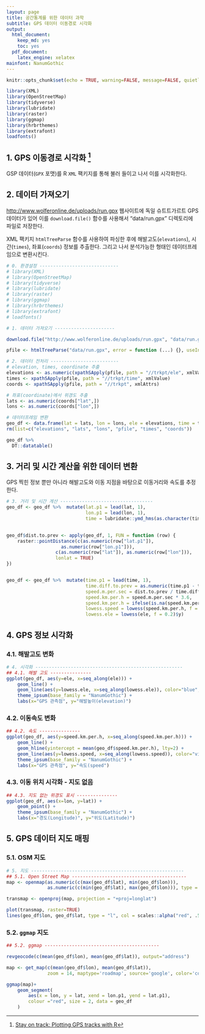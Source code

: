 ```yaml
---
layout: page
title: 공간통계를 위한 데이터 과학
subtitle: GPS 데이터 이동경로 시각화
output:
  html_document: 
    keep_md: yes
    toc: yes
  pdf_document:
    latex_engine: xelatex
mainfont: NanumGothic
---
```

 
```r
knitr::opts_chunk$set(echo = TRUE, warning=FALSE, message=FALSE, quietly=TRUE)

library(XML)
library(OpenStreetMap)
library(tidyverse)
library(lubridate)
library(raster)
library(ggmap)
library(hrbrthemes)
library(extrafont)
loadfonts()

```

## 1. GPS 이동경로 시각화 [^gps-xml-base-r]

[^gps-xml-base-r]: [Stay on track: Plotting GPS tracks with R](http://rcrastinate.blogspot.kr/2014/09/stay-on-track-plotting-gps-tracks-with-r.html)

GSP 데이터(`GPX` 포맷)를 R `XML` 팩키지를 통해 불러 들이고 나서 이를 시각화한다.

## 2. 데이터 가져오기

[http://www.wolferonline.de/uploads/run.gpx](http://www.wolferonline.de/uploads/run.gpx) 웹사이트에 독일 슈트트가르트 
GPS 데이터가 있어 이를 `download.file()` 함수를 사용해서 "data/run.gpx" 디렉토리에 파일로 저장한다.

XML 팩키지 `htmlTreeParse` 함수를 사용하여 파싱한 후에 해발고도(`elevations`), 시간(`times`), 좌표(`coords`) 정보를 추출한다.
그리고 나서 분석가능한 형태인 데이터프레임으로 변환시킨다.

``` r
# 0. 환경설정 -----------------------------
# library(XML)
# library(OpenStreetMap)
# library(tidyverse)
# library(lubridate)
# library(raster)
# library(ggmap)
# library(hrbrthemes)
# library(extrafont)
# loadfonts()

# 1. 데이터 가져오기 ----------------------

download.file("http://www.wolferonline.de/uploads/run.gpx", "data/run.gpx")

pfile <- htmlTreeParse("data/run.gpx", error = function (...) {}, useInternalNodes = TRUE)

# 2. 데이터 전처리 -------------------------
# elevation, times, coordinate 추출
elevations <- as.numeric(xpathSApply(pfile, path = "//trkpt/ele", xmlValue))
times <- xpathSApply(pfile, path = "//trkpt/time", xmlValue)
coords <- xpathSApply(pfile, path = "//trkpt", xmlAttrs)

# 좌표(coordinate)에서 위경도 추출
lats <- as.numeric(coords["lat",])
lons <- as.numeric(coords["lon",])

# 데이터프레임 변환
geo_df <- data.frame(lat = lats, lon = lons, ele = elevations, time = times)
rm(list=c("elevations", "lats", "lons", "pfile", "times", "coords"))

geo_df %>% 
  DT::datatable()
```

## 3. 거리 및 시간 계산을 위한 데이터 변환

GPS 찍힌 정보 뿐만 아니라 해발고도와 이동 지점을 바탕으로 이동거리와 속도를 추정한다.

``` r
# 3. 거리 및 시간 계산 ----------------------------------
geo_df <- geo_df %>%  mutate(lat.p1 = lead(lat, 1),
                             lon.p1 = lead(lon, 1),
                             time = lubridate::ymd_hms(as.character(time)))
    

geo_df$dist.to.prev <- apply(geo_df, 1, FUN = function (row) {
    raster::pointDistance(c(as.numeric(row["lat.p1"]),
                    as.numeric(row["lon.p1"])),
                  c(as.numeric(row["lat"]), as.numeric(row["lon"])),
                  lonlat = TRUE)
})


geo_df <- geo_df %>%  mutate(time.p1 = lead(time, 1),
                             time.diff.to.prev = as.numeric(time.p1 - time),
                             speed.m.per.sec = dist.to.prev / time.diff.to.prev,
                             speed.km.per.h = speed.m.per.sec * 3.6,
                             speed.km.per.h = ifelse(is.na(speed.km.per.h), 0, speed.km.per.h),
                             lowess.speed = lowess(speed.km.per.h, f = 0.2)$y,
                             lowess.ele = lowess(ele, f = 0.2)$y)
```

## 4. GPS 정보 시각화

### 4.1. 해발고도 변화

``` r
# 4. 시각화 ------------------------------------------------------
## 4.1. 해발 고도 ---------------
ggplot(geo_df, aes(y=ele, x=seq_along(ele))) +
    geom_line() +
    geom_line(aes(y=lowess.ele, x=seq_along(lowess.ele)), color="blue", size=1.5) +
    theme_ipsum(base_family = "NanumGothic") +
    labs(x="GPS 관측점", y="해발높이(elevation)")
```

### 4.2. 이동속도 변화

``` r
## 4.2. 속도 ---------------
ggplot(geo_df, aes(y=speed.km.per.h, x=seq_along(speed.km.per.h))) +
    geom_line() +
    geom_hline(yintercept = mean(geo_df$speed.km.per.h), lty=2) + 
    geom_line(aes(y=lowess.speed, x=seq_along(lowess.speed)), color="violet", size=1.5) +
    theme_ipsum(base_family = "NanumGothic") +
    labs(x="GPS 관측점", y="속도(speed") 
```

### 4.3. 이동 위치 시각화 - 지도 없음

``` r
## 4.3. 지도 없는 위경도 표시 ---------------
ggplot(geo_df, aes(x=lon, y=lat)) +
    geom_point() +
    theme_ipsum(base_family = "NanumGothic") +
    labs(x="경도(Longitude)", y="위도(Latitude)") 
```

## 5. GPS 데이터 지도 매핑

### 5.1. OSM 지도 

``` r
# 5. 지도 --------------------------------------------------------
## 5.1. Open Street Map ------------------------------------------
map <- openmap(as.numeric(c(max(geo_df$lat), min(geo_df$lon))),
               as.numeric(c(min(geo_df$lat), max(geo_df$lon))), type = "skobbler")

transmap <- openproj(map, projection = "+proj=longlat")

plot(transmap, raster=TRUE)
lines(geo_df$lon, geo_df$lat, type = "l", col = scales::alpha("red", .5), lwd = 5)
```

### 5.2. `ggmap` 지도 

``` r
## 5.2. ggmap ------------------------------------------

revgeocode(c(mean(geo_df$lon), mean(geo_df$lat)), output="address")

map <- get_map(c(mean(geo_df$lon), mean(geo_df$lat)), 
               zoom = 14, maptype='roadmap', source='google', color='color')

ggmap(map)+
    geom_segment(
        aes(x = lon, y = lat, xend = lon.p1, yend = lat.p1),
        colour ="red", size = 2, data = geo_df
    )
```
